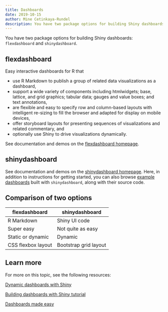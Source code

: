 ```yaml
---
title: Dashboards
date: 2019-10-15
author: Mine Cetinkaya-Rundel
description: You have two package options for building Shiny dashboards -- flexdashboard and shinydashboard.
---
```


You have two package options for building Shiny dashboards: `flexdashboard` and `shinydashboard`.

## flexdashboard

Easy interactive dashboards for R that

- use R Markdown to publish a group of related data visualizations as a dashboard,
- support a wide variety of components including htmlwidgets; base, lattice, and grid graphics; tabular data; gauges and value boxes; and text annotations,
- are flexible and easy to specify row and column-based layouts with intelligent re-sizing to fill the browser and adapted for display on mobile devices,
- offer storyboard layouts for presenting sequences of visualizations and related commentary, and
- optionally use Shiny to drive visualizations dynamically.

See documentation and demos on the [flexdashboard homepage](http://rmarkdown.rstudio.com/flexdashboard/).

## shinydashboard

See documentation and demos on the [shinydashboard homepage](http://rstudio.github.io/shinydashboard/). Here, in addition to instructions for getting started, you can also browse [example dashboards](http://rstudio.github.io/shinydashboard/examples.html) built with `shinydashboard`, along with their source code.

## Comparison of two options

| flexdashboard      | shinydashboard        |
|--------------------|-----------------------|
| R Markdown         | Shiny UI code         |
| Super easy         | Not quite as easy     |
| Static or dynamic  | Dynamic               |
| CSS flexbox layout | Bootstrap grid layout |

## Learn more

For more on this topic, see the following resources:

[<i class="fas fa-play-circle fa-lg" aria-hidden="true"></i> Dynamic dashboards with Shiny](https://resources.rstudio.com/vimeo-webinars/dynamic-dashboards-with-shiny)

[<i class="fas fa-play-circle fa-lg" aria-hidden="true"></i> Building dashboards with Shiny tutorial](https://resources.rstudio.com/rstudio-conf-2017/building-dashboards-with-shiny-tutorial-joe-cheng-amp-winston-chang)

[<i class="fas fa-play-circle fa-lg" aria-hidden="true"></i> Dashboards made easy](https://resources.rstudio.com/rstudio-conf-2017/dashboards-made-easy-sean-lopp)
